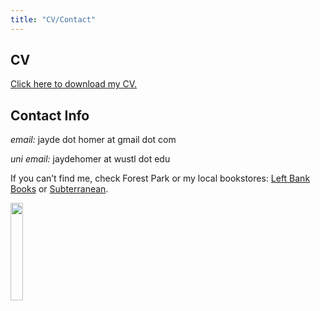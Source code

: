 ```yaml
---
title: "CV/Contact"
---
```


## CV

[Click here to download my CV.](/jaydehomer_cv.pdf) <i class="fa-regular fa-file-arrow-down"></i> 

## Contact Info 

*email:* jayde dot homer at gmail dot com

*uni email:* jaydehomer at wustl dot edu

If you can't find me, check Forest Park or my local bookstores: [Left Bank Books](https://www.left-bank.com/) or [Subterranean](https://store.subbooks.com/).

![](pics/bookstorejayde.jpg){width=20%}